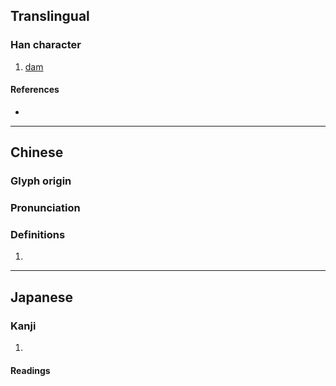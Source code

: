 {{character info/new}}
==Translingual==

===Han character===
{{Han char|rn=32|rad=土|as=08|sn=11|four=47181|canj=GBMC|ids=⿰土具}}

# [[dam]]

====References====
* {{Han ref|kx=0230.320|dkj=05172|dj=0466.370|hdz=10453.010|uh=57E7|ud=22503|bh=D4C5|bd=54469}}

----

==Chinese==
{{zh-forms}}

===Glyph origin===
{{Han etym}}

===Pronunciation===
{{zh-pron
|m=jù
|c=geoi6
|mc=y
|oc=y
|cat=
}}

===Definitions===
{{zh-hanzi}}

# {{rfdef|zh}}

----

==Japanese==

===Kanji===
{{ja-kanji|grade=|rs=土08}}

# {{rfdef|ja|sort=土08}}

====Readings====
{{ja-readings|on=[[く]] (ku), [[ぐ]] (gu)|kun=[[つつみ]] (tsutsumi)}}